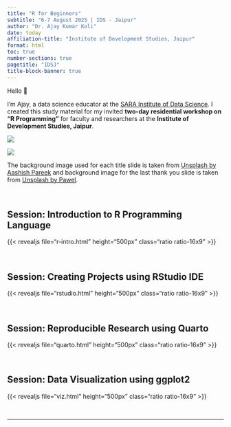 ```yaml
---
title: "R for Beginners"
subtitle: "6-7 August 2025 | IDS - Jaipur"
author: "Dr. Ajay Kumar Koli"
date: today
affiliation-title: "Institute of Development Studies, Jaipur"
format: html
toc: true
number-sections: true
pagetitle: "IDSJ"
title-block-banner: true
---
```


Hello 👋

I’m Ajay, a data science educator at the [SARA Institute of Data Science](https://sara-edu.netlify.app/). I created this study material for my invited **two-day residential workshop on “R Programming”** for faculty and researchers at the **Institute of Development Studies, Jaipur**.

![](images/flyer.jpg)

![](images/feedback.jpg)



The background image used for each title slide is taken from [Unsplash by Aashish Pareek](https://unsplash.com/photos/brown-camel-on-brown-field-during-daytime-YnhxyA1RYjk) and background image for the last thank you slide is taken from [Unsplash by Pawel](https://unsplash.com/photos/pink-petaled-flower-MPaHCR6D7Po).

<br>

## Session: Introduction to R Programming Language

{{< revealjs file="r-intro.html" height="500px" class="ratio ratio-16x9" >}}

<br>

## Session: Creating Projects using RStudio IDE

{{< revealjs file="rstudio.html" height="500px" class="ratio ratio-16x9" >}}

<br>

## Session: Reproducible Research using Quarto

{{< revealjs file="quarto.html" height="500px" class="ratio ratio-16x9" >}}

<br>

## Session: Data Visualization using ggplot2

{{< revealjs file="viz.html" height="500px" class="ratio ratio-16x9" >}}

<br>

----

